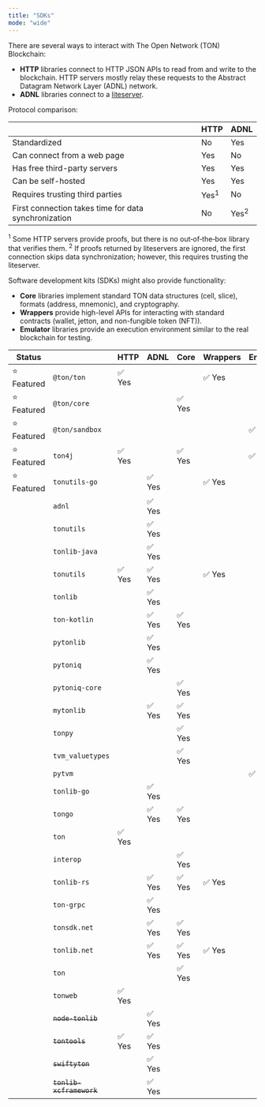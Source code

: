 ```yaml
---
title: "SDKs"
mode: "wide"
---
```


There are several ways to interact with The Open Network (TON) Blockchain:

- **HTTP** libraries connect to HTTP JSON APIs to read from and write to the blockchain. HTTP servers mostly relay these requests to the Abstract Datagram Network Layer (ADNL) network.
- **ADNL** libraries connect to a [liteserver](../node/overview#interacting-with-ton-nodes).

Protocol comparison:

|                                                      | HTTP            | ADNL            |
| ---------------------------------------------------- | --------------- | --------------- |
| Standardized                                         | No              | Yes             |
| Can connect from a web page                          | Yes             | No              |
| Has free third-party servers                         | Yes             | Yes             |
| Can be self-hosted                                   | Yes             | Yes             |
| Requires trusting third parties                      | Yes<sup>1</sup> | No              |
| First connection takes time for data synchronization | No              | Yes<sup>2</sup> |

<sup>1</sup> Some HTTP servers provide proofs, but there is no out‑of‑the‑box library that verifies them.
<sup>2</sup> If proofs returned by liteservers are ignored, the first connection skips data synchronization; however, this requires trusting the liteserver.

Software development kits (SDKs) might also provide functionality:

- **Core** libraries implement standard TON data structures (cell, slice), formats (address, mnemonic), and cryptography.
- **Wrappers** provide high-level APIs for interacting with standard contracts (wallet, jetton, and non-fungible token (NFT)).
- **Emulator** libraries provide an execution environment similar to the real blockchain for testing.

| Status     |                          | HTTP  | ADNL  | Core  | Wrappers | Emulator | Language   | Code                                                             | Docs                                                                               | Chat                               |
| ---------- | ------------------------ | ----- | ----- | ----- | -------- | -------- | ---------- | ---------------------------------------------------------------- | ---------------------------------------------------------------------------------- | ---------------------------------- |
| ⭐ Featured | `@ton/ton`               | ✅ Yes |       |       | ✅ Yes    |          | TypeScript | [Code](https://github.com/ton-org/ton)                           |                                                                                    | [Chat](https://t.me/tondev_eng)    |
| ⭐ Featured | `@ton/core`              |       |       | ✅ Yes |          |          | TypeScript | [Code](https://github.com/ton-org/ton-core)                      | [Docs](https://ton-org.github.io/ton-core/)                                        |                                    |
| ⭐ Featured | `@ton/sandbox`           |       |       |       |          | ✅ Yes    | TypeScript | [Code](https://github.com/ton-org/sandbox)                       |                                                                                    |                                    |
| ⭐ Featured | `ton4j`                  | ✅ Yes |       | ✅ Yes |          | ✅ Yes    | Java       | [Code](https://github.com/neodix42/ton4j)                        |                                                                                    | [Chat](https://t.me/ton4java)      |
| ⭐ Featured | `tonutils-go`            |       | ✅ Yes |       | ✅ Yes    |          | Go         | [Code](https://github.com/xssnick/tonutils-go)                   |                                                                                    | [Chat](https://t.me/tonutils)      |
|            | `adnl`                   |       | ✅ Yes |       |          |          | TypeScript | [Code](https://github.com/tonkite/adnl)                          |                                                                                    |                                    |
|            | `tonutils`               |       | ✅ Yes |       |          |          | TypeScript | [Code](https://github.com/thekiba/tonutils)                      |                                                                                    |                                    |
|            | `tonlib-java`            |       | ✅ Yes |       |          |          | Java       | [Code](https://github.com/ton-blockchain/tonlib-java)            |                                                                                    |                                    |
|            | `tonutils`               | ✅ Yes | ✅ Yes |       | ✅ Yes    |          | Python     | [Code](https://github.com/nessshon/tonutils)                     | [Docs](https://tonutils.ness.su/)                                                  | [Chat](https://t.me/pythonnton)    |
|            | `tonlib`                 |       | ✅ Yes |       |          |          | C++        | [Code](https://github.com/ton-blockchain/ton/tree/master/tonlib) | [Docs](https://github.com/ton-blockchain/ton/tree/master/example/cpp)              |                                    |
|            | `ton-kotlin`             |       | ✅ Yes | ✅ Yes |          |          | Kotlin     | [Code](https://github.com/ton-community/ton-kotlin)              | [Docs](https://github.com/ton-blockchain/ton-kotlin/wiki/TON-Kotlin-documentation) |                                    |
|            | `pytonlib`               |       | ✅ Yes |       |          |          | Python     | [Code](https://github.com/toncenter/pytonlib)                    |                                                                                    |                                    |
|            | `pytoniq`                |       | ✅ Yes |       |          |          | Python     | [Code](https://github.com/yungwine/pytoniq)                      | [Docs](https://yungwine.gitbook.io/pytoniq-doc/)                                   | [Chat](https://t.me/pythonnton)    |
|            | `pytoniq-core`           |       |       | ✅ Yes |          |          | Python     | [Code](https://github.com/yungwine/pytoniq-core)                 | [Docs](https://yungwine.gitbook.io/pytoniq-doc/)                                   | [Chat](https://t.me/pythonnton)    |
|            | `mytonlib`               |       | ✅ Yes | ✅ Yes |          |          | Python     | [Code](https://github.com/igroman787/mytonlib)                   |                                                                                    |                                    |
|            | `tonpy`                  |       |       | ✅ Yes |          |          | Python     | [Code](https://github.com/disintar/tonpy)                        | [Docs](https://tonpy.dton.io/)                                                     |                                    |
|            | `tvm_valuetypes`         |       |       | ✅ Yes |          |          | Python     | [Code](https://github.com/toncenter/tvm_valuetypes)              |                                                                                    |                                    |
|            | `pytvm`                  |       |       |       |          | ✅ Yes    | Python     | [Code](https://github.com/yungwine/pytvm)                        |                                                                                    |                                    |
|            | `tonlib-go`              |       | ✅ Yes |       |          |          | Go         | [Code](https://github.com/ton-blockchain/tonlib-go)              |                                                                                    |                                    |
|            | `tongo`                  |       | ✅ Yes | ✅ Yes |          |          | Go         | [Code](https://github.com/tonkeeper/tongo)                       |                                                                                    |                                    |
|            | `ton`                    | ✅ Yes |       |       |          |          | PHP        | [Code](https://github.com/olifanton/ton)                         |                                                                                    |                                    |
|            | `interop`                |       |       | ✅ Yes |          |          | PHP        | [Code](https://github.com/olifanton/interop)                     |                                                                                    |                                    |
|            | `tonlib-rs`              |       | ✅ Yes | ✅ Yes | ✅ Yes    |          | Rust       | [Code](https://github.com/ston-fi/tonlib-rs)                     |                                                                                    |                                    |
|            | `ton-grpc`               |       | ✅ Yes |       |          |          | Rust       | [Code](https://github.com/getgems-io/ton-grpc)                   |                                                                                    |                                    |
|            | `tonsdk.net`             |       | ✅ Yes | ✅ Yes |          |          | C#         | [Code](https://github.com/continuation-team/TonSdk.NET)          |                                                                                    | [Chat](https://t.me/cont_team/104) |
|            | `tonlib.net`             |       | ✅ Yes | ✅ Yes | ✅ Yes    |          | C#         | [Code](https://github.com/justdmitry/TonLib.NET)                 |                                                                                    |                                    |
|            | `ton`                    |       |       | ✅ Yes |          |          | Elixir     | [Code](https://github.com/ayrat555/ton)                          |                                                                                    |                                    |
|            | `tonweb`                 | ✅ Yes |       |       |          |          | JavaScript | [Code](https://github.com/toncenter/tonweb)                      |                                                                                    |                                    |
|            | ~~`node-tonlib`~~        |       | ✅ Yes |       |          |          | JavaScript | [Code](https://github.com/labraburn/node-tonlib)                 |                                                                                    |                                    |
|            | ~~`tontools`~~           | ✅ Yes | ✅ Yes |       |          |          | Python     | [Code](https://github.com/yungwine/TonTools)                     |                                                                                    |                                    |
|            | ~~`swiftyton`~~          |       | ✅ Yes |       |          |          | Swift      | [Code](https://github.com/labraburn/SwiftyTON)                   |                                                                                    |                                    |
|            | ~~`tonlib-xcframework`~~ |       | ✅ Yes |       |          |          | Swift      | [Code](https://github.com/labraburn/tonlib-xcframework)          |                                                                                    |                                    |
